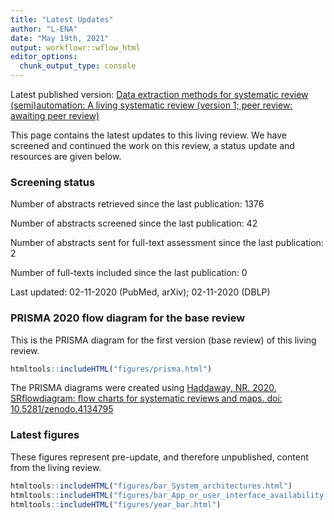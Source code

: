 ```yaml
---
title: "Latest Updates"
author: "L-ENA"
date: "May 19th, 2021"
output: workflowr::wflow_html
editor_options:
  chunk_output_type: console
---
```


Latest published version: [ Data extraction methods for systematic review (semi)automation: A living systematic review (version 1; peer review: awaiting peer review)](https://f1000research.com/articles/10-401)

This page contains the latest updates to this living review. We have screened and continued the work on this review, a status update and resources are given below.

### Screening status

Number of abstracts retrieved since the last publication: 1376

Number of abstracts screened since the last publication: 42

Number of abstracts sent for full-text assessment since the last publication: 2

Number of full-texts included since the last publication: 0

Last updated: 02-11-2020 (PubMed, arXiv); 02-11-2020 (DBLP)

### PRISMA 2020 flow diagram for the base review

This is the PRISMA diagram for the first version (base review) of this living review.

```r
htmltools::includeHTML("figures/prisma.html")

```

The PRISMA diagrams were created using [Haddaway, NR. 2020. SRflowdiagram: flow charts for systematic reviews and maps. doi: 10.5281/zenodo.4134795](https://zenodo.org/record/4134795#.X67YUlCnxaQ)

### Latest figures

These figures represent pre-update, and therefore unpublished, content from the living review. 

```r
htmltools::includeHTML("figures/bar_System_architectures.html")
htmltools::includeHTML("figures/bar_App_or_user_interface_availability.html")
htmltools::includeHTML("figures/year_bar.html")
```





